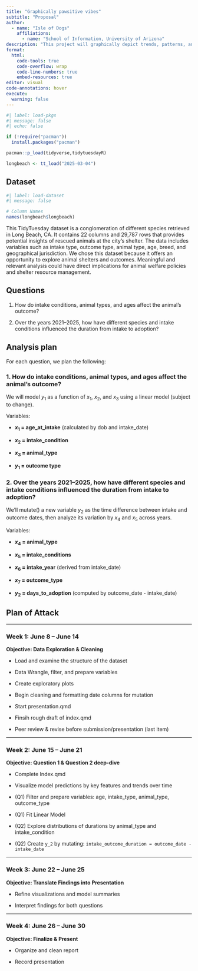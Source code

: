 ```yaml
---
title: "Graphically pawsitive vibes"
subtitle: "Proposal"
author: 
  - name: "Isle of Dogs"
    affiliations:
      - name: "School of Information, University of Arizona"
description: "This project will graphically depict trends, patterns, and analysis of Animal Shelter data derived from the TidyTuesday initiative. The dataset includes information about animals taken in and released from the shelter; there are variables such as intake type, outcome type, animal type, breed, age, and more. The primary goal of this project is to identify key factors that influence an animals outcome."
format:
  html:
    code-tools: true
    code-overflow: wrap
    code-line-numbers: true
    embed-resources: true
editor: visual
code-annotations: hover
execute:
  warning: false
---
```


```r
#| label: load-pkgs
#| message: false
#| echo: false

if (!require("pacman")) 
  install.packages("pacman")

pacman::p_load(tidyverse,tidytuesdayR)

longbeach <- tt_load("2025-03-04")
```

## Dataset

```r
#| label: load-dataset
#| message: false

# Column Names
names(longbeach$longbeach)

```

This TidyTuesday dataset is a conglomeration of different species retrieved in Long Beach, CA. It contains 22 columns and 29,787 rows that provides potential insights of rescued animals at the city's shelter. The data includes variables such as intake type, outcome type, animal type, age, breed, and geographical jurisdiction. We chose this dataset because it offers an opportunity to explore animal shelters and outcomes. Meaningful and relevant analysis could have direct implications for animal welfare policies and shelter resource management.


## Questions

1.  How do intake conditions, animal types, and ages affect the animal's outcome?

2.  Over the years 2021–2025, how have different species and intake conditions influenced the duration from intake to adoption?

## Analysis plan

For each question, we plan the following: 

### 1. How do intake conditions, animal types, and ages affect the animal's outcome?

We will model $y_1$ as a function of $x_1$, $x_2$, and $x_3$ using a linear model (subject to change). 

Variables: 

- **$x_1$ = age_at_intake** (calculated by dob and intake_date)

- **$x_2$ = intake_condition**  

- **$x_3$ = animal_type**

- **$y_1$ = outcome type**

### 2. Over the years 2021–2025, how have different species and intake conditions influenced the duration from intake to adoption?

We'll mutate() a new variable $y_2$ as the time difference between intake and outcome dates, then analyze its variation by $x_4$ and $x_5$ across years.


Variables: 

- **$x_4$ = animal_type**

- **$x_5$ = intake_conditions**

- **$x_6$ = intake_year** (derived from intake_date)

- **$x_7$ = outcome_type**

- **$y_2$ = days_to_adoption** (computed by outcome_date - intake_date)

## Plan of Attack 

---

### Week 1: June 8 – June 14  
**Objective: Data Exploration & Cleaning**

- Load and examine the structure of the dataset

- Data Wrangle, filter, and prepare variables

- Create exploratory plots

- Begin cleaning and formatting date columns for mutation

- Start presentation.qmd

- Finsih rough draft of index.qmd

- Peer review & revise before submission/presentation (last item)

---

### Week 2: June 15 – June 21  
**Objective: Question 1 & Question 2 deep-dive**

- Complete Index.qmd

- Visualize model predictions by key features and trends over time

- (Q1) Filter and prepare variables: age, intake_type, animal_type, outcome_type

- (Q1) Fit Linear Model

- (Q2) Explore distributions of durations by animal_type and intake_condition

- (Q2) Create `y_2` by mutating: `intake_outcome_duration = outcome_date - intake_date`


---

### Week 3: June 22 – June 25  
**Objective:  Translate Findings into Presentation**

- Refine visualizations and model summaries

- Interpret findings for both questions


---

### Week 4: June 26 – June 30  
**Objective: Finalize & Present**

- Organize and clean report

- Record presentation
